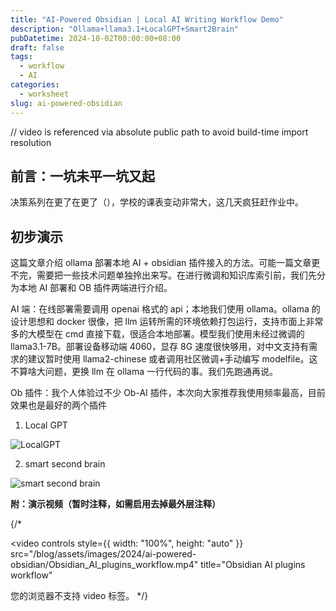 ```yaml
---
title: "AI-Powered Obsidian | Local AI Writing Workflow Demo"
description: "Ollama+llama3.1+LocalGPT+Smart2Brain"
pubDatetime: 2024-10-02T00:00:00+08:00
draft: false
tags:
  - workflow
  - AI
categories:
  - worksheet
slug: ai-powered-obsidian
---
```


// video is referenced via absolute public path to avoid build-time import resolution

## 前言：一坑未平一坑又起

决策系列在更了在更了（），学校的课表变动非常大，这几天疯狂赶作业中。

## 初步演示

这篇文章介绍 ollama 部署本地 AI + obsidian 插件接入的方法。可能一篇文章更不完，需要把一些技术问题单独拎出来写。在进行微调和知识库索引前，我们先分为本地 AI 部署和 OB 插件两端进行介绍。

AI 端：在线部署需要调用 openai 格式的 api；本地我们使用 ollama。ollama 的设计思想和 docker 很像，把 llm 运转所需的环境依赖打包运行，支持市面上非常多的大模型在 cmd 直接下载，很适合本地部署。模型我们使用未经过微调的 llama3.1-7B。部署设备移动端 4060，显存 8G 速度很快够用，对中文支持有需求的建议暂时使用 llama2-chinese 或者调用社区微调+手动编写 modelfile。这不算啥大问题，更换 llm 在 ollama 一行代码的事。我们先跑通再说。

Ob 插件：我个人体验过不少 Ob-AI 插件，本次向大家推荐我使用频率最高，目前效果也是最好的两个插件

1. Local GPT

![LocalGPT](@/assets/images/2024/ai-powered-obsidian/localgpt.png)

2. smart second brain

![smart second brain](@/assets/images/2024/ai-powered-obsidian/image.png)

**附：演示视频（暂时注释，如需启用去掉最外层注释）**

{/\*

<video
  controls
  style={{ width: "100%", height: "auto" }}
  src="/blog/assets/images/2024/ai-powered-obsidian/Obsidian_AI_plugins_workflow.mp4"
  title="Obsidian AI plugins workflow"
>
  您的浏览器不支持 video 标签。
</video>
*/}
